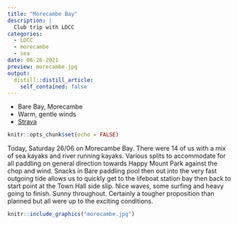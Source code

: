 ```yaml
---
title: "Morecambe Bay"
description: |
  Club trip with LDCC
categories:
  - LDCC
  - morecambe
  - sea
date: 06-26-2021
preview: morecambe.jpg
output:
  distill::distill_article:
    self_contained: false
---
```


- Bare Bay, Morecambe
- Warm, gentle winds
- [Strava](https://www.strava.com/activities/5532065360)


```r
knitr::opts_chunk$set(echo = FALSE)
```

Today, Saturday 26/06 on Morecambe Bay. There were 14 of us with a mix of sea kayaks and river running kayaks. Various splits to accommodate for all paddling on general direction towards Happy Mount Park against the chop and wind. Snacks in Bare paddling pool then out into the very fast outgoing tide allows us to quickly get to the lifeboat station bay then back to start point at the Town Hall side slip.  Nice waves, some surfing and heavy going to finish. Sunny throughout. Certainly a tougher proposition than planned but all were up to the exciting conditions.

```r
knitr::include_graphics("morecambe.jpg")
```

